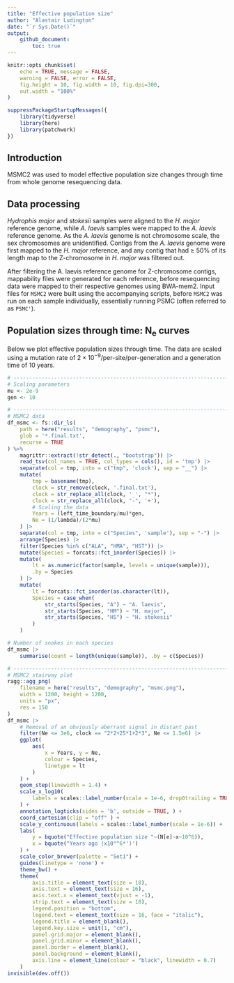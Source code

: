 ```yaml
---
title: "Effective population size"
author: "Alastair Ludington"
date: "`r Sys.Date()`"
output: 
    github_document:
        toc: true
---
```


```r
knitr::opts_chunk$set(
    echo = TRUE, message = FALSE, 
    warning = FALSE, error = FALSE,
    fig.height = 10, fig.width = 10, fig.dpi=300,
    out.width = "100%"
)

suppressPackageStartupMessages({
    library(tidyverse)
    library(here)
    library(patchwork)
})
```

## Introduction

MSMC2 was used to model effective population size changes through time from whole
genome resequencing data.

## Data processing

*Hydrophis major* and *stokesii* samples were aligned to the *H. major* reference
genome, while *A. laevis* samples were mapped to the *A. laevis* reference genome.
As the *A. laevis* genome is not chromosome scale, the sex chromosomes are
unidentified. Contigs from the *A. laevis* genome were first mapped to the
*H. major* reference, and any contig that had $\geq$ 50\% of its length map to
the Z-chromosome in *H. major* was filtered out.

After filtering the A. laevis reference genome for Z-chromosome contigs, mappability
files were generated for each reference, before resequencing data were mapped 
to their respective genomes using BWA-mem2. Input files for `MSMC2` were built
using the accompanying scripts, before `MSMC2` was run on each sample individually,
essentially running PSMC (often referred to as `PSMC'`).

## Population sizes through time: N~e~ curves

Below we plot effective population sizes through time. The data are scaled using
a mutation rate of $2 \times 10^{-9}$/per-site/per-generation and a generation
time of 10 years.

```r
# ---------------------------------------------------------------------------- #
# Scaling parameters
mu <- 2e-9
gen <- 10

# ---------------------------------------------------------------------------- #
# MSMC2 data
df_msmc <- fs::dir_ls(
    path = here("results", "demography", "psmc"),
    glob = '*.final.txt',
    recurse = TRUE
) %>%
    magrittr::extract(!str_detect(., "bootstrap")) |>
    read_tsv(col_names = TRUE, col_types = cols(), id = 'tmp') |>
    separate(col = tmp, into = c("tmp", 'clock'), sep = "__") |>
    mutate(
        tmp = basename(tmp),
        clock = str_remove(clock, '.final.txt'),
        clock = str_replace_all(clock, '_', "*"),
        clock = str_replace_all(clock, "-", '+'),
        # Scaling the data
        Years = (left_time_boundary/mu)*gen,
        Ne = (1/lambda)/(2*mu)
    ) |>
    separate(col = tmp, into = c("Species", 'sample'), sep = "-") |>
    arrange(Species) |>
    filter(Species %in% c("ALA", "HMA", "HST")) |>
    mutate(Species = forcats::fct_inorder(Species)) |>
    mutate(
        lt = as.numeric(factor(sample, levels = unique(sample))),
        .by = Species
    ) |>
    mutate(
        lt = forcats::fct_inorder(as.character(lt)),
        Species = case_when(
            str_starts(Species, "A") ~ "A. laevis",
            str_starts(Species, "HM") ~ "H. major",
            str_starts(Species, "HS") ~ "H. stokesii"
        )
    )

# Number of snakes in each species
df_msmc |>
    summarise(count = length(unique(sample)), .by = c(Species))

# ---------------------------------------------------------------------------- #
# MSMC2 stairway plot
ragg::agg_png(
    filename = here("results", "demography", "msmc.png"),
    width = 1200, height = 1200,
    units = "px",
    res = 150
)
df_msmc |>
    # Removal of an obviously aberrant signal in distant past
    filter(Ne <= 3e6, clock == "2*2+25*1+2*3", Ne <= 1.5e6) |>
    ggplot(
        aes(
            x = Years, y = Ne,
            colour = Species,
            linetype = lt
        )
    ) +
    geom_step(linewidth = 1.4) +
    scale_x_log10(
        labels = scales::label_number(scale = 1e-6, drop0trailing = TRUE)
    ) +
    annotation_logticks(sides = 'b', outside = TRUE, ) +
    coord_cartesian(clip = "off" ) +
    scale_y_continuous(labels = scales::label_number(scale = 1e-6)) +
    labs(
        y = bquote("Effective population size "~(N[e]~x~10^6)),
        x = bquote("Years ago (x10"^6*')')
    ) +
    scale_color_brewer(palette = "Set1") +
    guides(linetype = 'none') +
    theme_bw() +
    theme(
        axis.title = element_text(size = 18),
        axis.text = element_text(size = 16),
        axis.text.x = element_text(vjust = -1),
        strip.text = element_text(size = 18),
        legend.position = "bottom",
        legend.text = element_text(size = 16, face = "italic"),
        legend.title = element_blank(),
        legend.key.size = unit(1, "cm"),
        panel.grid.major = element_blank(),
        panel.grid.minor = element_blank(),
        panel.border = element_blank(),
        panel.background = element_blank(),
        axis.line = element_line(colour = "black", linewidth = 0.7)
    )
invisible(dev.off())
```

